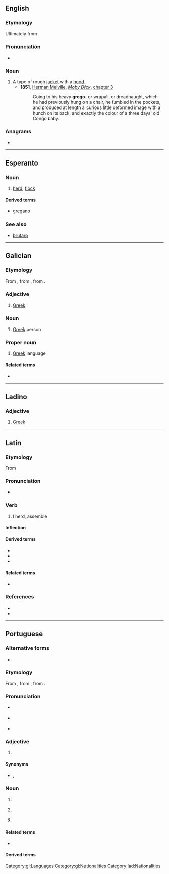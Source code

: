 {{also|grêgo}}
==English==

===Etymology===
Ultimately from {{der|en|la|Graeco||Greek}}.

===Pronunciation===
* {{a|UK}} {{IPA|/ˈɡɹeɪɡəʊ/|lang=en}}

===Noun===
{{en-noun}}

# A type of rough [[jacket]] with a [[hood]].
#* '''1851''', [[w:Herman Melville|Herman Melville]], ''[[w:Moby Dick|Moby Dick]]'', [[s:Moby-Dick/Chapter 3|chapter 3]]
#*: Going to his heavy '''grego''', or wrapall, or dreadnaught, which he had previously hung on a chair, he fumbled in the pockets, and produced at length a curious little deformed image with a hunch on its back, and exactly the colour of a three days' old Congo baby.

===Anagrams===
* {{anagrams|en|Gorge|Rogge|gorge}}

----

==Esperanto==

===Noun===
{{eo-head}}

# [[herd]], [[flock]]

====Derived terms====
* [[gregano]]

===See also===
* [[brutaro]]

----

==Galician==

===Etymology===
From {{inh|gl|roa-opt|grego}}, from {{inh|gl|la|graecus}}, from {{der|gl|grc|Γραικός}}.

===Adjective===
{{gl-adj|f=grega}}

# [[Greek]]

===Noun===
{{gl-noun|m}}

# [[Greek]] person

===Proper noun===
{{gl-proper noun|m}}

# [[Greek]] language

====Related terms====
* {{l|gl|Grecia}}

[[Category:gl:Languages]]
[[Category:gl:Nationalities]]

----

==Ladino==

===Adjective===
{{lad-adj|l|g=m|f=grega}}

# [[Greek]]

[[Category:lad:Nationalities]]

----

==Latin==

===Etymology===
From {{m|la|grex||flock, herd}}

===Pronunciation===
* {{la-IPA|gregō}}

===Verb===
{{la-verb|gregō|gregāre|gregāvī|gregātum|conj=1}}

# I herd, assemble

====Inflection====
{{la-conj-1st|greg|gregāv|gregāt}}

====Derived terms====
* {{l|la|aggregō}}
* {{l|la|congregō}}
* {{l|la|sēgregō}}

====Related terms====
* {{l|la|grex}}

===References===
* {{R:L&S}}
* {{R:Gaffiot}}

----

==Portuguese==

===Alternative forms===
* {{l|pt|grêgo}} {{qualifier|obsolete}}

===Etymology===
From {{inh|pt|roa-opt|grego}}, from {{inh|pt|la|graecus}}, from {{der|pt|grc|Γραικός}}.

===Pronunciation===
* {{a|Portugal}} {{IPA|/ˈɡɾe.ɣu/|lang=pt}}
* {{a|Brazil}} {{IPA|/ˈɡɾe.ɡu/|lang=pt}}
* {{hyphenation|gre|go|lang=pt}}

===Adjective===
{{pt-adj|greg|o}}

# {{l|en|Greek}} {{gloss|of, from or relating to Greece}}

====Synonyms====
* {{l|pt|helénico}}, {{l|pt|greco-}} {{qualifier|combining form}}

===Noun===
{{pt-noun|m|s|f=grega}}

# {{l|en|Greek}} {{gloss|person from Greece}}
# {{lb|pt|uncountable}} {{l|en|Greek}} {{gloss|Indo-European language spoken in Greece and Cyprus}}
# {{lb|pt|colloquial}} {{l|en|Greek}} {{gloss|incomprehensible speech or jargon}}

====Related terms====
* {{l|pt|Grécia}}

====Derived terms====
{{der3|lang=pt|grego antigo|grego bizantino|gregos e troianos|presente de grego}}

{{topics|pt|Languages|Nationalities|Greece}}